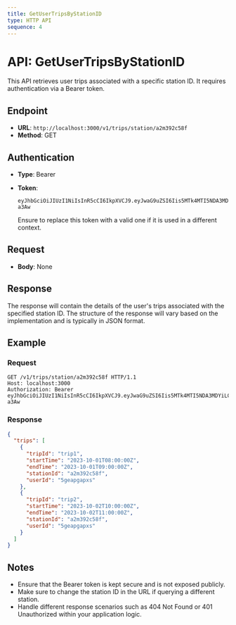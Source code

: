 ```yaml
---
title: GetUserTripsByStationID
type: HTTP API
sequence: 4
---
```


# API: GetUserTripsByStationID

This API retrieves user trips associated with a specific station ID. It requires authentication via a Bearer token.

## Endpoint

- **URL**: `http://localhost:3000/v1/trips/station/a2m392c58f`
- **Method**: GET

## Authentication

- **Type**: Bearer
- **Token**: 
  ```
  eyJhbGciOiJIUzI1NiIsInR5cCI6IkpXVCJ9.eyJwaG9uZSI6Iis5MTk4MTI5NDA3MDYiLCJ1aWQiOiI1Z2VhcGdhcHhzIn0.yNyKfoOQouzSNDwp_5rJ9CAEMVJo5uqueJHNpG-a3Aw
  ```
  
  Ensure to replace this token with a valid one if it is used in a different context.

## Request

- **Body**: None

## Response

The response will contain the details of the user's trips associated with the specified station ID. The structure of the response will vary based on the implementation and is typically in JSON format.

## Example

### Request

```http
GET /v1/trips/station/a2m392c58f HTTP/1.1
Host: localhost:3000
Authorization: Bearer eyJhbGciOiJIUzI1NiIsInR5cCI6IkpXVCJ9.eyJwaG9uZSI6Iis5MTk4MTI5NDA3MDYiLCJ1aWQiOiI1Z2VhcGdhcHhzIn0.yNyKfoOQouzSNDwp_5rJ9CAEMVJo5uqueJHNpG-a3Aw
```

### Response

```json
{
  "trips": [
    {
      "tripId": "trip1",
      "startTime": "2023-10-01T08:00:00Z",
      "endTime": "2023-10-01T09:00:00Z",
      "stationId": "a2m392c58f",
      "userId": "5geapgapxs"
    },
    {
      "tripId": "trip2",
      "startTime": "2023-10-02T10:00:00Z",
      "endTime": "2023-10-02T11:00:00Z",
      "stationId": "a2m392c58f",
      "userId": "5geapgapxs"
    }
  ]
}
```

## Notes

- Ensure that the Bearer token is kept secure and is not exposed publicly.
- Make sure to change the station ID in the URL if querying a different station.
- Handle different response scenarios such as 404 Not Found or 401 Unauthorized within your application logic.